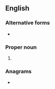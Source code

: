 ==English==

===Alternative forms===
* {{l|en|Eph.}}

===Proper noun===
{{en-proper noun}}

# {{abbreviation of|en|Ephesians}}

===Anagrams===
* {{anagrams|en|a=eehps|HEPES|heeps|sheep}}